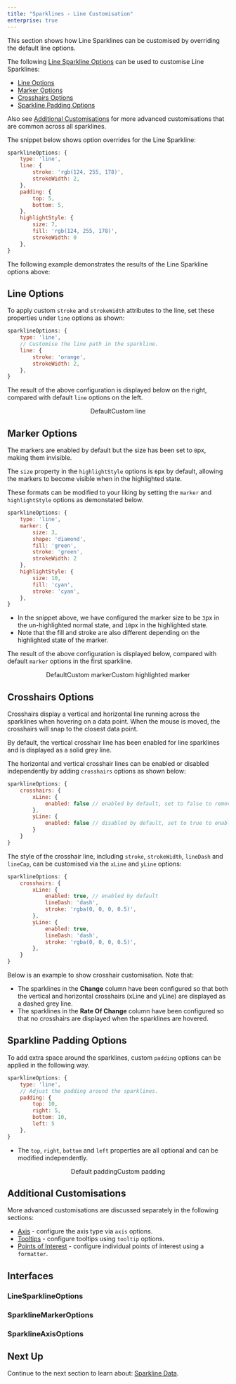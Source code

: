 ```yaml
---
title: "Sparklines - Line Customisation"
enterprise: true
---
```


This section shows how Line Sparklines can be customised by overriding the default line options.

The following [Line Sparkline Options](/sparklines-line-customisation/#linesparklineoptions) can be used to customise Line Sparklines:

- [Line Options](/sparklines-line-customisation/#line-options)
- [Marker Options](/sparklines-line-customisation/#marker-options)
- [Crosshairs Options](/sparklines-line-customisation/#crosshairs-options)
- [Sparkline Padding Options](/sparklines-line-customisation/#sparkline-padding-options)

Also see [Additional Customisations](/sparklines-line-customisation/#additional-customisations) for more advanced
customisations that are common across all sparklines.

The snippet below shows option overrides for the Line Sparkline:

```js
sparklineOptions: {
    type: 'line',
    line: {
        stroke: 'rgb(124, 255, 178)',
        strokeWidth: 2,
    },
    padding: {
        top: 5,
        bottom: 5,
    },
    highlightStyle: {
        size: 7,
        fill: 'rgb(124, 255, 178)',
        strokeWidth: 0
    },
}
```

The following example demonstrates the results of the Line Sparkline options above:

<GridExampleRunner title='Line Sparkline Customisation' name='line-sparkline-customisation' type='generated' options='{ "enterprise": true, "exampleHeight": 585, "modules": ["clientside", "sparklines"] }'></GridExampleRunner>

## Line Options

To apply custom `stroke` and `strokeWidth` attributes to the line, set these properties under `line` options as shown:

```js
sparklineOptions: {
    type: 'line',
    // Customise the line path in the sparkline.
    line: {
        stroke: 'orange',
        strokeWidth: 2,
    },
}
```

The result of the above configuration is displayed below on the right, compared with default `line` options on the left.

<div style="display: flex; justify-content: center;">
    <image-caption src="resources/default.png" alt="Line customisation" width="250px" constrained="true">Default</image-caption>
    <image-caption src="resources/custom-line.png" alt="Line customisation for highlighted state" width="250px" constrained="true">Custom line</image-caption>
</div>

## Marker Options

The markers are enabled by default but the size has been set to `0`px, making them invisible.

The `size` property in the `highlightStyle` options is `6`px by default, allowing the markers to become visible when in the highlighted state.

These formats can be modified to your liking by setting the `marker` and `highlightStyle` options as demonstated below.

```js
sparklineOptions: {
    type: 'line',
    marker: {
        size: 3,
        shape: 'diamond',
        fill: 'green',
        stroke: 'green',
        strokeWidth: 2
    },
    highlightStyle: {
        size: 10,
        fill: 'cyan',
        stroke: 'cyan',
    },
}
```

- In the snippet above, we have configured the marker size to be `3`px in the un-highlighted normal state, and `10`px in the highlighted state.
- Note that the fill and stroke are also different depending on the highlighted state of the marker.

The result of the above configuration is displayed below, compared with default `marker` options in the first sparkline.

<div style="display: flex; justify-content: center;">
    <image-caption src="resources/default.png" alt="Marker customisation" width="250px" constrained="true">Default</image-caption>
    <image-caption src="resources/custom-marker.png" alt="Marker customisation" width="250px" constrained="true">Custom marker</image-caption>
    <image-caption src="resources/custom-highlighted-marker.png" alt="Marker customisation for highlighted state" width="250px" constrained="true">Custom highlighted marker</image-caption>
</div>

## Crosshairs Options

Crosshairs display a vertical and horizontal line running across the sparklines when hovering on a data point. When the mouse is moved, the crosshairs will snap to the closest data point.

By default, the vertical crosshair line has been enabled for line sparklines and is displayed as a solid grey line.

The horizontal and vertical crosshair lines can be enabled or disabled independently by adding `crosshairs` options as shown below:

```js
sparklineOptions: {
    crosshairs: {
        xLine: {
            enabled: false // enabled by default, set to false to remove the default vertical crosshair line
        },
        yLine: {
            enabled: false // disabled by default, set to true to enable the horizontal crosshair line
        }
    }
}
```

The style of the crosshair line, including `stroke`, `strokeWidth`, `lineDash` and `lineCap`, can be customised via the `xLine` and `yLine` options:

```js
sparklineOptions: {
    crosshairs: {
        xLine: {
            enabled: true, // enabled by default
            lineDash: 'dash',
            stroke: 'rgba(0, 0, 0, 0.5)',
        },
        yLine: {
            enabled: true,
            lineDash: 'dash',
            stroke: 'rgba(0, 0, 0, 0.5)',
        },
    }
}
```

Below is an example to show crosshair customisation. Note that:

- The sparklines in the **Change** column have been configured so that both the vertical and horizontal crosshairs (xLine and yLine) are displayed as a dashed grey line.
- The sparklines in the **Rate Of Change** column have been configured so that no crosshairs are displayed when the sparklines are hovered.

<GridExampleRunner title='Sparkline Crosshairs' name='sparkline-crosshairs' type='generated' options='{ "enterprise": true, "exampleHeight": 585, "modules": ["clientside", "sparklines"] }'></GridExampleRunner>


## Sparkline Padding Options

To add extra space around the sparklines, custom `padding` options can be applied in the following way.

```js
sparklineOptions: {
    type: 'line',
    // Adjust the padding around the sparklines.
    padding: {
        top: 10,
        right: 5,
        bottom: 10,
        left: 5
    },
}
```

- The `top`, `right`, `bottom` and `left` properties are all optional and can be modified independently.

<div style="display: flex; justify-content: center;">
    <image-caption src="resources/default-padding.png" alt="Padding customisation" width="250px" constrained="true">Default padding</image-caption>
    <image-caption src="resources/custom-padding.png" alt="Padding customisation for highlighted state" width="250px" constrained="true">Custom padding</image-caption>
</div>

## Additional Customisations

More advanced customisations are discussed separately in the following sections:

- [Axis](/sparklines-axis-types/) - configure the axis type via `axis` options.
- [Tooltips](/sparklines-tooltips/) - configure tooltips using `tooltip` options.
- [Points of Interest](/sparklines-points-of-interest/) - configure individual points of interest using a `formatter`.

## Interfaces

### LineSparklineOptions

<interface-documentation interfaceName='LineSparklineOptions' overrideSrc='sparklines-line-customisation/resources/line-sparkline-api.json'></interface-documentation>

### SparklineMarkerOptions
<interface-documentation interfaceName='SparklineMarkerOptions' overrideSrc='sparklines-line-customisation/resources/line-sparkline-api.json'></interface-documentation>

### SparklineAxisOptions
<interface-documentation interfaceName='SparklineAxisOptions'></interface-documentation>

## Next Up


Continue to the next section to learn about: [Sparkline Data](/sparklines-data/).
